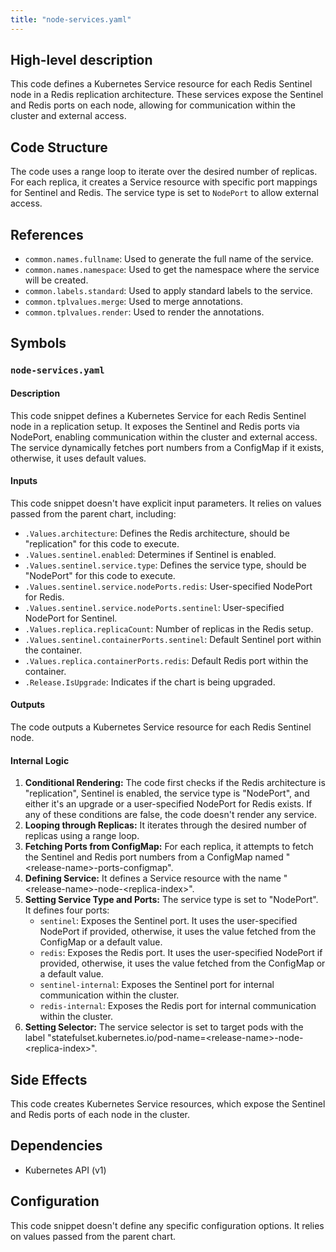 ```yaml
---
title: "node-services.yaml"
---
```


## High-level description
This code defines a Kubernetes Service resource for each Redis Sentinel node in a Redis replication architecture. These services expose the Sentinel and Redis ports on each node, allowing for communication within the cluster and external access.

## Code Structure
The code uses a range loop to iterate over the desired number of replicas. For each replica, it creates a Service resource with specific port mappings for Sentinel and Redis. The service type is set to `NodePort` to allow external access.

## References
* `common.names.fullname`: Used to generate the full name of the service.
* `common.names.namespace`: Used to get the namespace where the service will be created.
* `common.labels.standard`: Used to apply standard labels to the service.
* `common.tplvalues.merge`: Used to merge annotations.
* `common.tplvalues.render`: Used to render the annotations.

## Symbols
### `node-services.yaml`
#### Description
This code snippet defines a Kubernetes Service for each Redis Sentinel node in a replication setup. It exposes the Sentinel and Redis ports via NodePort, enabling communication within the cluster and external access. The service dynamically fetches port numbers from a ConfigMap if it exists, otherwise, it uses default values.

#### Inputs
This code snippet doesn't have explicit input parameters. It relies on values passed from the parent chart, including:

* `.Values.architecture`: Defines the Redis architecture, should be "replication" for this code to execute.
* `.Values.sentinel.enabled`: Determines if Sentinel is enabled.
* `.Values.sentinel.service.type`: Defines the service type, should be "NodePort" for this code to execute.
* `.Values.sentinel.service.nodePorts.redis`: User-specified NodePort for Redis.
* `.Values.sentinel.service.nodePorts.sentinel`: User-specified NodePort for Sentinel.
* `.Values.replica.replicaCount`: Number of replicas in the Redis setup.
* `.Values.sentinel.containerPorts.sentinel`: Default Sentinel port within the container.
* `.Values.replica.containerPorts.redis`: Default Redis port within the container.
* `.Release.IsUpgrade`: Indicates if the chart is being upgraded.

#### Outputs
The code outputs a Kubernetes Service resource for each Redis Sentinel node.

#### Internal Logic
1. **Conditional Rendering:** The code first checks if the Redis architecture is "replication", Sentinel is enabled, the service type is "NodePort", and either it's an upgrade or a user-specified NodePort for Redis exists. If any of these conditions are false, the code doesn't render any service.
2. **Looping through Replicas:** It iterates through the desired number of replicas using a range loop.
3. **Fetching Ports from ConfigMap:** For each replica, it attempts to fetch the Sentinel and Redis port numbers from a ConfigMap named "&lt;release-name&gt;-ports-configmap".
4. **Defining Service:** It defines a Service resource with the name "&lt;release-name&gt;-node-&lt;replica-index&gt;".
5. **Setting Service Type and Ports:** The service type is set to "NodePort". It defines four ports:
    * `sentinel`: Exposes the Sentinel port. It uses the user-specified NodePort if provided, otherwise, it uses the value fetched from the ConfigMap or a default value.
    * `redis`: Exposes the Redis port. It uses the user-specified NodePort if provided, otherwise, it uses the value fetched from the ConfigMap or a default value.
    * `sentinel-internal`: Exposes the Sentinel port for internal communication within the cluster.
    * `redis-internal`: Exposes the Redis port for internal communication within the cluster.
6. **Setting Selector:** The service selector is set to target pods with the label "statefulset.kubernetes.io/pod-name=&lt;release-name&gt;-node-&lt;replica-index&gt;".

## Side Effects
This code creates Kubernetes Service resources, which expose the Sentinel and Redis ports of each node in the cluster.

## Dependencies
* Kubernetes API (v1)

## Configuration
This code snippet doesn't define any specific configuration options. It relies on values passed from the parent chart.
